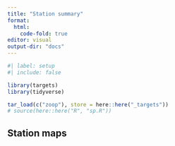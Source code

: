 ```yaml
---
title: "Station summary"
format:
  html:
    code-fold: true
editor: visual
output-dir: "docs"
---
```


```r
#| label: setup
#| include: false

library(targets)
library(tidyverse)

tar_load(c("zoop"), store = here::here("_targets"))
# source(here::here("R", "sp.R"))
```

## Station maps
